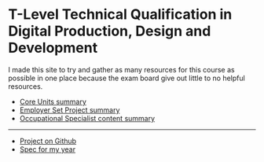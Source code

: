 # T-Level Technical Qualification in Digital Production, Design and Development

I made this site to try and gather as many resources for this course as possible in one place because the exam board give out little to no helpful resources.

- [Core Units summary](/core-units)
- [Employer Set Project summary](/esp)
- [Occupational Specialist content summary](/osc)

---

- [Project on Github](https://github.com/6jtg/college-notes)
- [Spec for my year](https://qualifications.pearson.com/content/dam/pdf/TLevels/digital/2020/specification-and-sample-assessments/t-level-tq-in-digital-production-design-and-development-spec1.pdf)
